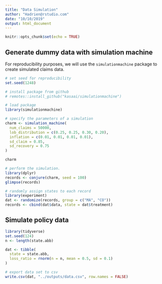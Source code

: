 ```yaml
---
title: "Data Simulation"
author: "Hadrien@rstudio.com"
date: "10/10/2019"
output: html_document
---
```


```r
knitr::opts_chunk$set(echo = TRUE)
```

## Generate dummy data with simulation machine
For reproducibility purposes, we will use the `simulationmachine` package to create simulated claims data.

```r

# set seed for reproducibility
set.seed(1248)

# install package from github
# remotes::install_github("kasaai/simulationmachine")

# load package
library(simulationmachine)

# specify the parameters of a simulation
charm <- simulation_machine(
  num_claims = 50000, 
  lob_distribution = c(0.25, 0.25, 0.30, 0.20), 
  inflation = c(0.01, 0.01, 0.01, 0.01), 
  sd_claim = 0.85, 
  sd_recovery = 0.75
)

charm

# perform the simulation.
library(dplyr)
records <- conjure(charm, seed = 100)
glimpse(records)

# randomly assign states to each record
library(experiment)
dat <- randomize(records, group = c("MA", "CO"))
records <- cbind(dat$data, state = dat$treatment)
```

## Simulate policy data

```r
library(tidyverse)
set.seed(124)
n <- length(state.abb)

dat <- tibble(
  state = state.abb,
  loss_ratio = rnorm(n = n, mean = 0.5, sd = 0.1)
)

# export data set to csv
write.csv(dat, "../outputs/data.csv", row.names = FALSE)

```

